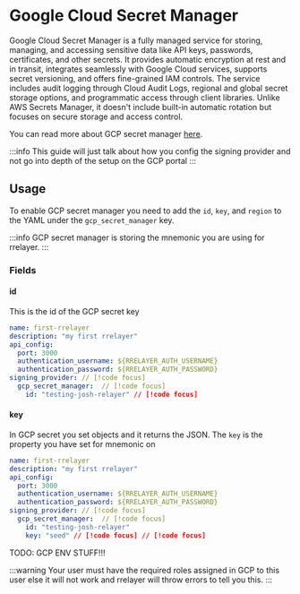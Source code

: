 # Google Cloud Secret Manager

Google Cloud Secret Manager is a fully managed service for storing, managing, and accessing sensitive data like API keys, passwords,
certificates, and other secrets. It provides automatic encryption at rest and in transit, integrates seamlessly with Google Cloud services,
supports secret versioning, and offers fine-grained IAM controls. The service includes audit logging through Cloud Audit Logs,
regional and global secret storage options, and programmatic access through client libraries. Unlike AWS Secrets Manager, it doesn't include
built-in automatic rotation but focuses on secure storage and access control.

You can read more about GCP secret manager [here](https://cloud.google.com/security/products/secret-manager).

:::info
This guide will just talk about how you config the signing provider and not go into depth of the setup on the GCP portal
:::

## Usage

To enable GCP secret manager you need to add the `id`, `key`, and `region` to the YAML under the `gcp_secret_manager` key.

:::info
GCP secret manager is storing the mnemonic you are using for rrelayer.
:::

### Fields

#### id

This is the id of the GCP secret key

```yaml [rrelayer.yaml]
name: first-rrelayer
description: "my first rrelayer"
api_config:
  port: 3000
  authentication_username: ${RRELAYER_AUTH_USERNAME}
  authentication_password: ${RRELAYER_AUTH_PASSWORD}
signing_provider: // [!code focus]
  gcp_secret_manager:  // [!code focus]
    id: "testing-josh-relayer" // [!code focus]
```

#### key

In GCP secret you set objects and it returns the JSON. The `key` is the property you have set for mnemonic on

```yaml [rrelayer.yaml]
name: first-rrelayer
description: "my first rrelayer"
api_config:
  port: 3000
  authentication_username: ${RRELAYER_AUTH_USERNAME}
  authentication_password: ${RRELAYER_AUTH_PASSWORD}
signing_provider: // [!code focus]
  gcp_secret_manager:  // [!code focus]
    id: "testing-josh-relayer"
    key: "seed" // [!code focus] // [!code focus]
```

TODO: GCP ENV STUFF!!!

:::warning
Your user must have the required roles assigned in GCP to this user else it will not work and
rrelayer will throw errors to tell you this.
:::
